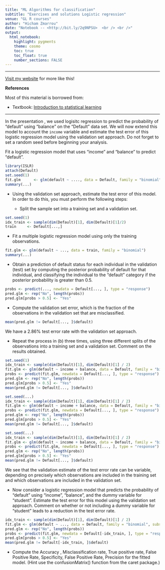 ```yaml
---
title: "ML Algorithms for classification"
subtitle: "Exercises and solutions Logistic regression"
venue: "GL R courses"
author: "Hicham Zmarrou"
date: "Notebook -- <http://bit.ly/2q9NPSU>  <br /> <br />"
output:
  html_notebook:
    highlight: pygments
    theme: cosmo
    toc: true
    toc_float: true
    number_sections: FALSE
---
```



<hr>

[Visit my website](http://trefoil.ml/) for more like this!

__References__

Most of this material is borrowed from:

* Textbook: [Introduction to statistical learning](http://www-bcf.usc.edu/~gareth/ISL/)

____________________________________

In the presentation , we used logisitc regression to predict the probability of "default" using "balance" on the "Default" data set. 
We will now extend this model to account the `income` variable and estimate the test error of this logistic regression model using the validation set approach. Do not forget to set a random seed before beginning your analysis.   

Fit a logistic regression model that uses "income" and "balance" to predict "default".

```r
library(ISLR)
attach(Default)
set.seed(1)
fit.glm      <- glm(default ~ ...., data = Default, family = "binomial")
summary(...)

```

* Using the validation set approach, estimate the test error of this model. In order to do this, you must perform the following steps:

  - Split the sample set into a training set and a validation set.

```r
set.seed(1)
idx_train <- sample(dim(Default)[1], dim(Default)[1]/2)
train     <- Default[...,]
```
 - Fit a multiple logistic regression model using only the training observations.

```r
fit.glm <- glm(default ~ ..., data = train, family = "binomial")
summary(...)
```

- Obtain a prediction of default status for each individual in the validation (test) set by computing the posterior probability of default for that individual, and classifying the individual to the "default" category if the posterior probability is greater than 0.5.

```r

probs <- predict(..., newdata = Default[..., ], type = "response")
pred.glm <- rep("No", length(probs))
pred.glm[probs > 0.5] <- "Yes"

```

 - Compute the validation set error, which is the fraction of the observations in the validation     set that are misclassified.
```r
mean(pred.glm != Default[..., ]$default)
```
We have a $2.86$% test error rate with the validation set approach.

* Repeat the process in (b) three times, using three different splits of the observations into a training set and a validation set. Comment on the results obtained.

```r
set.seed(1)
idx_train <- sample(dim(Default)[1], dim(Default)[1] / 2)
fit.glm <- glm(default ~ income + balance, data = Default, family = "binomial", subset = ...)
probs <- predict(fit.glm, newdata = Default[..., ], type = "response")
pred.glm <- rep("No", length(probs))
pred.glm[probs > 0.5] <- "Yes"
mean(pred.glm != Default[..., ]$default)
```



```r
set.seed(...)
idx_train <- sample(dim(Default)[1], dim(Default)[1] / 2)
fit.glm <- glm(default ~ income + balance, data = Default, family = "binomial", subset = ...)
probs <- predict(fit.glm, newdata = Default[..., ], type = "response")
pred.glm <- rep("No", length(probs))
pred.glm[probs > 0.5] <- "Yes"
mean(pred.glm != Default[..., ]$default)
```

```r
set.seed(...)
idx_train <- sample(dim(Default)[1], dim(Default)[1] / 2)
fit.glm <- glm(default ~ income + balance, data = Default, family = "binomial", subset = ...)
probs <- predict(fit.glm, newdata = Default[..., ], type = "response")
pred.glm <- rep("No", length(probs))
pred.glm[probs > 0.5] <- "Yes"
mean(pred.glm != Default[..., ]$default)
```

We see that the validation estimate of the test error rate can be variable, depending on precisely which observations are included in the training set and which observations are included in the validation set.

* Now consider a logistic regression model that predicts the probability of "default" using "income", "balance", and the dummy variable for "student". Estimate the test error for this model using the validation set approach. Comment on whether or not including a dummy variable for "student" leads to a reduction in the test error rate.

```r
idx_train <- sample(dim(Default)[1], dim(Default)[1] / 2)
fit.glm <- glm(default ~ ..., data = Default, family = "binomial", subset = idx_train)
pred.glm <- rep("No", length(probs))
probs <- predict(fit.glm, newdata = Default[-idx_train, ], type = "response")
pred.glm[probs > 0.5] <- "Yes"
mean(pred.glm != Default[-idx_train, ]$default)
```

* Compute the Accuracy , Misclassification rate, True positive rate, False Positive Rate, Specificity,  False Positive Rate, Precision for the fitted model.
(Hint use the confusionMatrix() function from the caret package.) 

